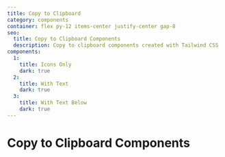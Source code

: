 ```yaml
---
title: Copy to Clipboard
category: components
container: flex py-12 items-center justify-center gap-8
seo:
  title: Copy to Clipboard Components
  description: Copy to clipboard components created with Tailwind CSS
components:
  1:
    title: Icons Only
    dark: true
  2:
    title: With Text
    dark: true
  3:
    title: With Text Below
    dark: true
---
```


# Copy to Clipboard Components

<ComponentsList
  componentsData={componentsData}
  componentContainer={componentContainer}
/>
